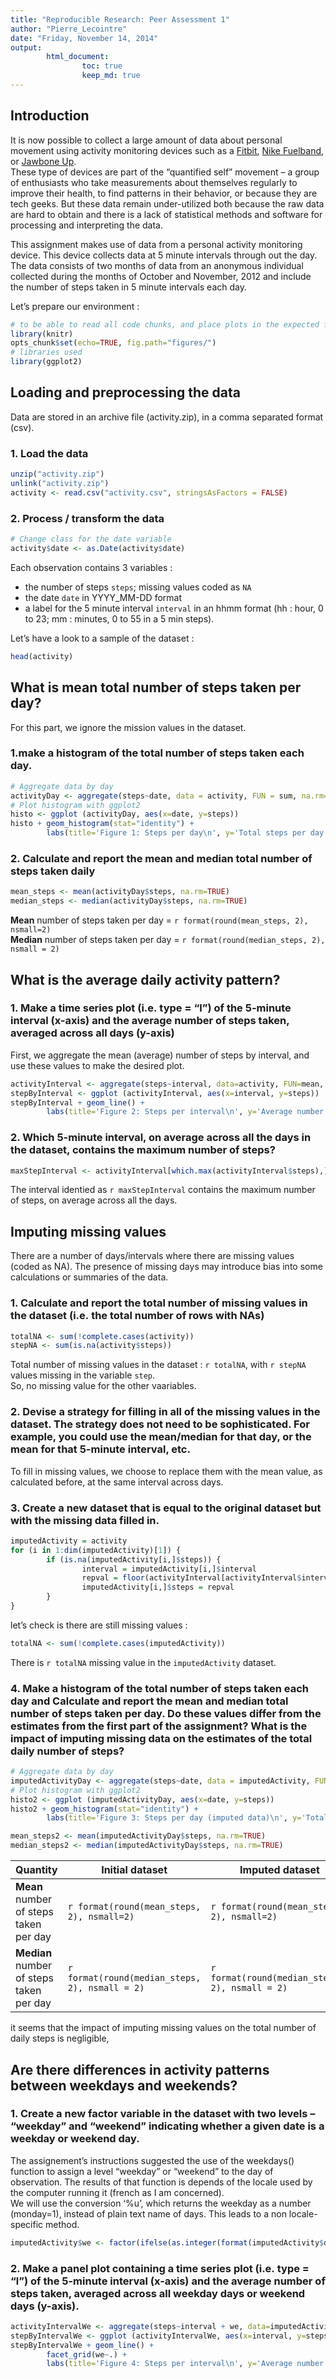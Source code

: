 ```yaml
---
title: "Reproducible Research: Peer Assessment 1"
author: "Pierre_Lecointre"
date: "Friday, November 14, 2014"
output:
        html_document:
                toc: true
                keep_md: true
---
```

## Introduction
It is now possible to collect a large amount of data about personal movement using activity monitoring devices such as a [Fitbit][1], [Nike Fuelband][2], or [Jawbone Up][3].  
These type of devices are part of the "quantified self" movement -- a group of enthusiasts who take measurements about themselves regularly to improve their health, to find patterns in their behavior, or because they are tech geeks. But these data remain under-utilized both because the raw data are hard to obtain and there is a lack of statistical methods and software for processing and interpreting the data.

This assignment makes use of data from a personal activity monitoring device. This device collects data at 5 minute intervals through out the day.  
The data consists of two months of data from an anonymous individual collected during the months of October and November, 2012 and include the number of steps taken in 5 minute intervals each day.  

Let's prepare our environment :
```r
# to be able to read all code chunks, and place plots in the expected folder
library(knitr)
opts_chunk$set(echo=TRUE, fig.path="figures/")
# libraries used
library(ggplot2)
```

## Loading and preprocessing the data
Data are stored in an archive file (activity.zip), in a comma separated format (csv).

### 1. Load the data
```r
unzip("activity.zip")
unlink("activity.zip")
activity <- read.csv("activity.csv", stringsAsFactors = FALSE)
```
### 2. Process / transform the data
```r
# Change class for the date variable
activity$date <- as.Date(activity$date)
```
Each observation contains 3 variables :

* the number of steps `steps`; missing values coded as `NA`
* the date `date` in YYYY_MM-DD format
* a label for the 5 minute interval `interval` in an hhmm format (hh : hour, 0 to 23; mm : minutes, 0 to 55 in a 5 min steps).

Let's have a look to a sample of the dataset : 
```r
head(activity)
```

## What is mean total number of steps taken per day?

For this part, we ignore the mission values in the dataset.

### 1.make a histogram of the total number of steps taken each day.
```r
# Aggregate data by day
activityDay <- aggregate(steps~date, data = activity, FUN = sum, na.rm=TRUE)
# Plot histogram with ggplot2
histo <- ggplot (activityDay, aes(x=date, y=steps))
histo + geom_histogram(stat="identity") +
        labs(title='Figure 1: Steps per day\n', y='Total steps per day', x='Date')
```

### 2. Calculate and report the mean and median total number of steps taken daily
```r
mean_steps <- mean(activityDay$steps, na.rm=TRUE)
median_steps <- median(activityDay$steps, na.rm=TRUE)
```
**Mean** number of steps taken per day =   `r format(round(mean_steps, 2), nsmall=2) `  
**Median** number of steps taken per day = `r format(round(median_steps, 2), nsmall = 2)`


## What is the average daily activity pattern?

### 1. Make a time series plot (i.e. type = "l") of the 5-minute interval (x-axis) and the average number of steps taken, averaged across all days (y-axis)

First, we aggregate the mean (average) number of steps by interval, and use these values to make the desired plot.  
```r
activityInterval <- aggregate(steps~interval, data=activity, FUN=mean, na.rm=TRUE)
stepByInterval <- ggplot (activityInterval, aes(x=interval, y=steps))
stepByInterval + geom_line() +
        labs(title='Figure 2: Steps per interval\n', y='Average number steps per day', x='Interval')
```

### 2. Which 5-minute interval, on average across all the days in the dataset, contains the maximum number of steps?

```r
maxStepInterval <- activityInterval[which.max(activityInterval$steps),]$interval

```

The interval identied as `r maxStepInterval` contains the maximum number of steps, on average across all the days.

## Imputing missing values

There are a number of days/intervals where there are missing values (coded as NA). The presence of missing days may introduce bias into some calculations or summaries of the data.

### 1. Calculate and report the total number of missing values in the dataset (i.e. the total number of rows with NAs)

```r
totalNA <- sum(!complete.cases(activity))
stepNA <- sum(is.na(activity$steps))
```

Total number of missing values in the dataset : `r totalNA`, with `r stepNA` values missing in the variable `step`.  
So, no missing value for the other vaariables.

### 2. Devise a strategy for filling in all of the missing values in the dataset. The strategy does not need to be sophisticated. For example, you could use the mean/median for that day, or the mean for that 5-minute interval, etc.

To fill in missing values, we choose to replace them with the mean value, as calculated before, at the same interval across days. 

### 3. Create a new dataset that is equal to the original dataset but with the missing data filled in.

```r
imputedActivity = activity
for (i in 1:dim(imputedActivity)[1]) {
        if (is.na(imputedActivity[i,]$steps)) {
                interval = imputedActivity[i,]$interval
                repval = floor(activityInterval[activityInterval$interval == interval,]$steps)
                imputedActivity[i,]$steps = repval
        }
}
```

let's check is there are still missing values :

```r
totalNA <- sum(!complete.cases(imputedActivity))
```
There is `r totalNA` missing value in the `imputedActivity` dataset.

### 4. Make a histogram of the total number of steps taken each day and Calculate and report the mean and median total number of steps taken per day. Do these values differ from the estimates from the first part of the assignment? What is the impact of imputing missing data on the estimates of the total daily number of steps?

```r
# Aggregate data by day
imputedActivityDay <- aggregate(steps~date, data = imputedActivity, FUN = sum, na.rm=TRUE)
# Plot histogram with ggplot2
histo2 <- ggplot (imputedActivityDay, aes(x=date, y=steps))
histo2 + geom_histogram(stat="identity") +
        labs(title='Figure 3: Steps per day (imputed data)\n', y='Total steps per day', x='Date')
```


```r
mean_steps2 <- mean(imputedActivityDay$steps, na.rm=TRUE)
median_steps2 <- median(imputedActivityDay$steps, na.rm=TRUE)
```

Quantity                              | Initial dataset                              | Imputed dataset
--------------------------------------|----------------------------------------------|------------------------------ 
**Mean** number of steps taken per day |  `r format(round(mean_steps, 2), nsmall=2) ` | `r format(round(mean_steps2, 2), nsmall=2) `
**Median** number of steps taken per day | `r format(round(median_steps, 2), nsmall = 2)` | `r format(round(median_steps2, 2), nsmall = 2)`

it seems that the impact of imputing missing values on the total number of daily steps is negligible, 

## Are there differences in activity patterns between weekdays and weekends?

### 1. Create a new factor variable in the dataset with two levels – “weekday” and “weekend” indicating whether a given date is a weekday or weekend day.

The assignement's instructions suggested the use of the weekdays() function to assign a level “weekday” or “weekend” to the day of observation. The results of that function is depends of the locale used by the computer running it (french as I am concerned).  
We will use the conversion ‘%u’, which returns the weekday as a number (monday=1), instead of plain text name of days. This leads to a non locale-specific method.

```r
imputedActivity$we <- factor(ifelse(as.integer(format(imputedActivity$date, format = '%u')) %in% c(1:5),'weekday', 'weekend'))
```

### 2. Make a panel plot containing a time series plot (i.e. type = "l") of the 5-minute interval (x-axis) and the average number of steps taken, averaged across all weekday days or weekend days (y-axis).

```r
activityIntervalWe <- aggregate(steps~interval + we, data=imputedActivity, FUN=mean)
stepByIntervalWe <- ggplot (activityIntervalWe, aes(x=interval, y=steps))
stepByIntervalWe + geom_line() +
        facet_grid(we~.) +
        labs(title='Figure 4: Steps per interval\n', y='Average number steps per day', x='Interval')
```


[1]:http://www.fitbit.com/ "Fitbit"
[2]:http://www.nike.com/us/en_us/c/nikeplus-fuelband/ "Nike Fuelband"
[3]:https://jawbone.com/up/ "Jawbone Up"

